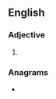 ==English==

===Adjective===
{{head|en|adjective superlative form}}

# {{en-superlative of|spendy}}

===Anagrams===
* {{anagrams|en|tepidness}}